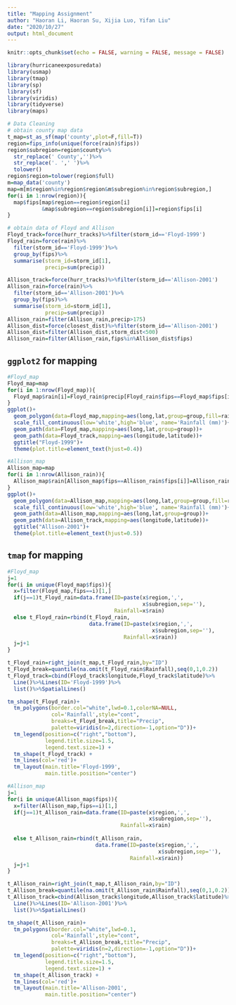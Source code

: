 ---
title: "Mapping Assignment"
author: "Haoran Li, Haoran Su, Xijia Luo, Yifan Liu"
date: "2020/10/27"
output: html_document
---

```{r setup, include=FALSE}
knitr::opts_chunk$set(echo = FALSE, warning = FALSE, message = FALSE)
```

```{r}
library(hurricaneexposuredata)
library(usmap)
library(tmap)
library(sp)
library(sf)
library(viridis)
library(tidyverse)
library(maps)
```

```{r cars}
# Data Cleaning
# obtain county map data
t_map=st_as_sf(map('county',plot=F,fill=T))
region=fips_info(unique(force(rain)$fips))
region$subregion=region$county%>%
  str_replace(' County','')%>%
  str_replace('. ',' ')%>%
  tolower()
region$region=tolower(region$full)
m=map_data('county')
map=m[m$region%in%region$region&m$subregion%in%region$subregion,]
for(i in 1:nrow(region)){
  map$fips[map$region==region$region[i]
           &map$subregion==region$subregion[i]]=region$fips[i]
} 
```

```{r}
# obtain data of Floyd and Allison
Floyd_track=force(hurr_tracks)%>%filter(storm_id=='Floyd-1999')
Floyd_rain=force(rain)%>%
  filter(storm_id=='Floyd-1999')%>%
  group_by(fips)%>%
  summarise(storm_id=storm_id[1],
            precip=sum(precip))

Allison_track=force(hurr_tracks)%>%filter(storm_id=='Allison-2001')
Allison_rain=force(rain)%>%
  filter(storm_id=='Allison-2001')%>%
  group_by(fips)%>%
  summarise(storm_id=storm_id[1],
            precip=sum(precip))
Allison_rain=filter(Allison_rain,precip>175)
Allison_dist=force(closest_dist)%>%filter(storm_id=='Allison-2001')
Allison_dist=filter(Allison_dist,storm_dist<500)
Allison_rain=filter(Allison_rain,fips%in%Allison_dist$fips)
```


## `ggplot2` for mapping

```{r pressure, echo=FALSE}
#Floyd_map
Floyd_map=map
for(i in 1:nrow(Floyd_map)){
  Floyd_map$rain[i]=Floyd_rain$precip[Floyd_rain$fips==Floyd_map$fips[i]]
}
ggplot()+
  geom_polygon(data=Floyd_map,mapping=aes(long,lat,group=group,fill=rain))+
  scale_fill_continuous(low='white',high='blue', name='Rainfall (mm)')+
  geom_path(data=Floyd_map,mapping=aes(long,lat,group=group))+
  geom_path(data=Floyd_track,mapping=aes(longitude,latitude))+
  ggtitle("Floyd-1999")+
  theme(plot.title=element_text(hjust=0.4))
```

```{r}
#Allison_map
Allison_map=map
for(i in 1:nrow(Allison_rain)){
  Allison_map$rain[Allison_map$fips==Allison_rain$fips[i]]=Allison_rain$precip[i]
}
ggplot()+
  geom_polygon(data=Allison_map,mapping=aes(long,lat,group=group,fill=rain))+
  scale_fill_continuous(low='white',high='blue', name='Rainfall (mm)')+
  geom_path(data=Allison_map,mapping=aes(long,lat,group=group))+
  geom_path(data=Allison_track,mapping=aes(longitude,latitude))+
  ggtitle("Allison-2001")+
  theme(plot.title=element_text(hjust=0.5))
```

## `tmap` for mapping

```{r}
#Floyd_map
j=1
for(i in unique(Floyd_map$fips)){
  x=filter(Floyd_map,fips==i)[1,]
  if(j==1)t_Floyd_rain=data.frame(ID=paste(x$region,',',
                                           x$subregion,sep=''),
                                  Rainfall=x$rain)
  else t_Floyd_rain=rbind(t_Floyd_rain,
                          data.frame(ID=paste(x$region,',',
                                              x$subregion,sep=''),
                                     Rainfall=x$rain))
  j=j+1
}

t_Floyd_rain=right_join(t_map,t_Floyd_rain,by="ID")
t_Floyd_break=quantile(na.omit(t_Floyd_rain$Rainfall),seq(0,1,0.2))
t_Floyd_track=cbind(Floyd_track$longitude,Floyd_track$latitude)%>%
  Line()%>%Lines(ID='Floyd-1999')%>%
  list()%>%SpatialLines()

tm_shape(t_Floyd_rain)+
  tm_polygons(border.col="white",lwd=0.1,colorNA=NULL,
              col='Rainfall',style="cont",
              breaks=t_Floyd_break,title="Precip",
              palette=viridis(n=2,direction=-1,option="D"))+
  tm_legend(position=c("right","bottom"),
            legend.title.size=1.5,
            legend.text.size=1) +
  tm_shape(t_Floyd_track) +
  tm_lines(col='red')+
  tm_layout(main.title='Floyd-1999',
            main.title.position="center") 
```

```{r}
#Allison_map
j=1
for(i in unique(Allison_map$fips)){
  x=filter(Allison_map,fips==i)[1,]
  if(j==1)t_Allison_rain=data.frame(ID=paste(x$region,',',
                                             x$subregion,sep=''),
                                    Rainfall=x$rain)
  
  else t_Allison_rain=rbind(t_Allison_rain,
                            data.frame(ID=paste(x$region,',',
                                                x$subregion,sep=''),
                                       Rainfall=x$rain))
  j=j+1
}

t_Allison_rain=right_join(t_map,t_Allison_rain,by="ID")
t_Allison_break=quantile(na.omit(t_Allison_rain$Rainfall),seq(0,1,0.2))
t_Allison_track=cbind(Allison_track$longitude,Allison_track$latitude)%>%
  Line()%>%Lines(ID='Allison-2001')%>%
  list()%>%SpatialLines()

tm_shape(t_Allison_rain)+
  tm_polygons(border.col="white",lwd=0.1,
              col='Rainfall',style="cont",
              breaks=t_Allison_break,title="Precip",
              palette=viridis(n=2,direction=-1,option="D"))+
  tm_legend(position=c("right","bottom"),
            legend.title.size=1.5,
            legend.text.size=1) +
  tm_shape(t_Allison_track) +
  tm_lines(col='red')+
  tm_layout(main.title='Allison-2001',
            main.title.position="center") 

```



